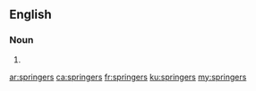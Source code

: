 {{also|Springers}}
==English==

===Noun===
{{head|en|noun plural form}}

# {{plural of|springer|lang=en}}

[[ar:springers]]
[[ca:springers]]
[[fr:springers]]
[[ku:springers]]
[[my:springers]]